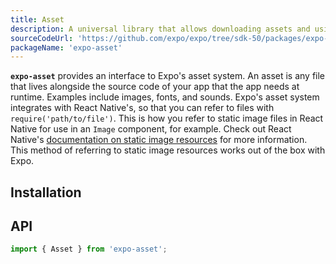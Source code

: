 ```yaml
---
title: Asset
description: A universal library that allows downloading assets and using them with other libraries.
sourceCodeUrl: 'https://github.com/expo/expo/tree/sdk-50/packages/expo-asset'
packageName: 'expo-asset'
---
```



**`expo-asset`** provides an interface to Expo's asset system. An asset is any file that lives alongside the source code of your app that the app needs at runtime. Examples include images, fonts, and sounds. Expo's asset system integrates with React Native's, so that you can refer to files with `require('path/to/file')`. This is how you refer to static image files in React Native for use in an `Image` component, for example. Check out React Native's [documentation on static image resources](https://reactnative.dev/docs/images#static-image-resources) for more information. This method of referring to static image resources works out of the box with Expo.

<PlatformsSection android emulator ios simulator web />

## Installation

<APIInstallSection />

## API

```js
import { Asset } from 'expo-asset';
```

<APISection packageName="expo-asset" apiName="Asset" />
